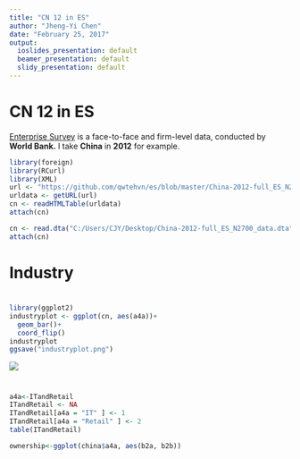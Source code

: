 ---
title: "CN 12 in ES"
author: "Jheng-Yi Chen"
date: "February 25, 2017"
output:
  ioslides_presentation: default
  beamer_presentation: default
  slidy_presentation: default
---

# CN 12 in ES

[Enterprise Survey](https://www.enterprisesurveys.org/) is a face-to-face and firm-level data, conducted by __World Bank.__
I take __China__ in __2012__ for example.

```{r}
library(foreign)
library(RCurl)
library(XML)
url <- "https://github.com/qwtehvn/es/blob/master/China-2012-full_ES_N2700_data.dta"
urldata <- getURL(url)
cn <- readHTMLTable(urldata)
attach(cn)
```

```{r}
cn <- read.dta("C:/Users/CJY/Desktop/China-2012-full_ES_N2700_data.dta")
attach(cn)
```


# Industry

#
```{r, echo=TRUE}
library(ggplot2)
industryplot <- ggplot(cn, aes(a4a))+
  geom_bar()+
  coord_flip()
industryplot
ggsave("industryplot.png")
```

![](industryplot.png)

#

```{r}
a4a<-ITandRetail
ITandRetail <- NA
ITandRetail[a4a = "IT" ] <- 1
ITandRetail[a4a = "Retail" ] <- 2
table(ITandRetail)

ownership<-ggplot(china$a4a, aes(b2a, b2b))
```




